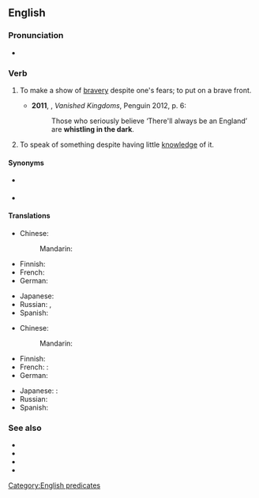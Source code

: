 ==English==

===Pronunciation===
* {{audio|en|En-au-whistle in the dark.ogg|Audio (AU)}}

===Verb===
{{en-verb|*}}

# {{lb|en|colloquial}} To make a show of [[bravery]] despite one's fears; to put on a brave front.
#* '''2011''', {{w|Norman Davies}}, ''Vanished Kingdoms'', Penguin 2012, p. 6:
#*: Those who seriously believe ‘There'll always be an England’ are '''whistling in the dark'''.
# {{lb|en|idiomatic|US}} To speak of something despite having little [[knowledge]] of it.

====Synonyms====
* {{sense|make a show of bravery}} {{l|en|whistle past the graveyard}}
* {{sense|speak of something without knowledge}} {{l|en|talk through one's hat}}

====Translations====
{{trans-top|make a show of bravery}}
* Chinese:
*: Mandarin: {{t+|cmn|壮胆|sc=Hani}}
* Finnish: {{t|fi|vislailla}}
* French: {{t-needed|fr}}
* German: {{t|de|[[pfeifen]] im [[Wald]]e}}
{{trans-mid}}
* Japanese: {{t-needed|ja}}
* Russian: {{t+|ru|бодри́ться}}, {{t|ru|напускать на себя́ споко́йствие}}
* Spanish: {{t|es|[[poner]] [[buena]] [[cara]]}}
{{trans-bottom}}

{{trans-top|speak without knowledge}}
* Chinese:
*: Mandarin: {{t|cmn|乱猜|sc=Hani}}
* Finnish: {{t|fi|puhua läpiä päähänsä}}
* French: {{t-needed|fr}}:
* German: {{t|de|wie der Blinde von der Farbe reden}}
{{trans-mid}}
* Japanese: {{t-needed|ja}}:
* Russian: {{t|ru|говори́ть не зна́я ничего́ то́лком}}
* Spanish: {{t+|es|mojonear}}
{{trans-bottom}}

===See also===
* {{l|en|whistle down the wind}}
* {{l|en|whistle in the wind}}
* {{l|en|whistle past the graveyard}}
* {{l|en|whistle Dixie}}

[[Category:English predicates]]